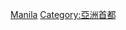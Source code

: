 {{Commons category|Manila}}
{{catmore}}

{{DEFAULTSORT:Manila}}
[[Category:馬尼拉大都會城市|Manila]]
[[Category:亞洲首都|Category:亞洲首都]]